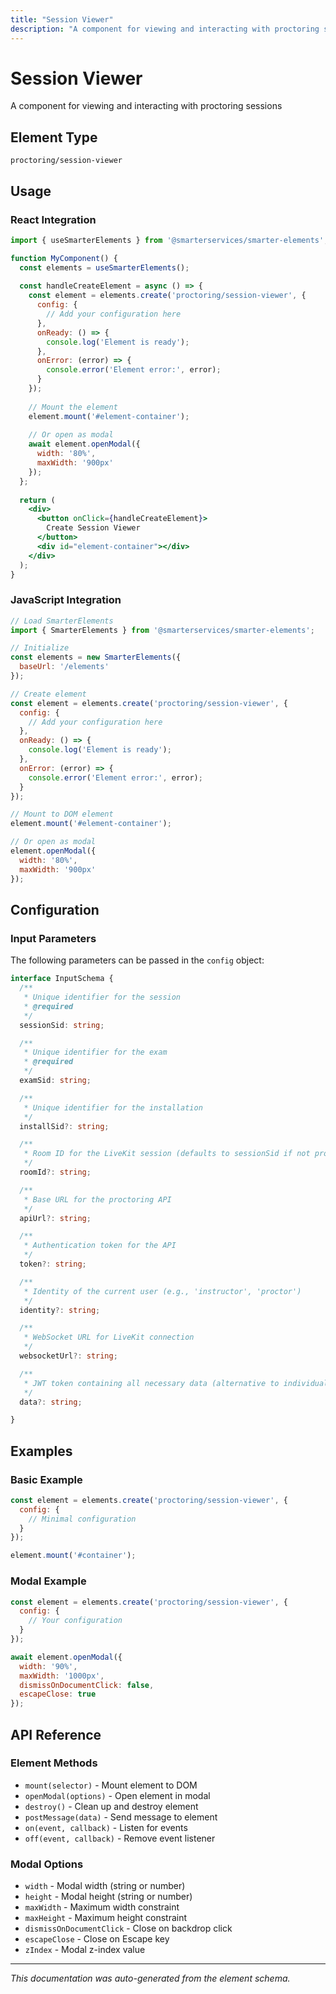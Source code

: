 ```yaml
---
title: "Session Viewer"
description: "A component for viewing and interacting with proctoring sessions"
---
```


# Session Viewer

A component for viewing and interacting with proctoring sessions

## Element Type

`proctoring/session-viewer`

## Usage

### React Integration

```jsx
import { useSmarterElements } from '@smarterservices/smarter-elements';

function MyComponent() {
  const elements = useSmarterElements();
  
  const handleCreateElement = async () => {
    const element = elements.create('proctoring/session-viewer', {
      config: {
        // Add your configuration here
      },
      onReady: () => {
        console.log('Element is ready');
      },
      onError: (error) => {
        console.error('Element error:', error);
      }
    });
    
    // Mount the element
    element.mount('#element-container');
    
    // Or open as modal
    await element.openModal({
      width: '80%',
      maxWidth: '900px'
    });
  };
  
  return (
    <div>
      <button onClick={handleCreateElement}>
        Create Session Viewer
      </button>
      <div id="element-container"></div>
    </div>
  );
}
```

### JavaScript Integration

```javascript
// Load SmarterElements
import { SmarterElements } from '@smarterservices/smarter-elements';

// Initialize
const elements = new SmarterElements({
  baseUrl: '/elements'
});

// Create element
const element = elements.create('proctoring/session-viewer', {
  config: {
    // Add your configuration here
  },
  onReady: () => {
    console.log('Element is ready');
  },
  onError: (error) => {
    console.error('Element error:', error);
  }
});

// Mount to DOM element
element.mount('#element-container');

// Or open as modal
element.openModal({
  width: '80%',
  maxWidth: '900px'
});
```

## Configuration


### Input Parameters

The following parameters can be passed in the `config` object:

```typescript
interface InputSchema {
  /**
   * Unique identifier for the session
   * @required
   */
  sessionSid: string;

  /**
   * Unique identifier for the exam
   * @required
   */
  examSid: string;

  /**
   * Unique identifier for the installation
   */
  installSid?: string;

  /**
   * Room ID for the LiveKit session (defaults to sessionSid if not provided)
   */
  roomId?: string;

  /**
   * Base URL for the proctoring API
   */
  apiUrl?: string;

  /**
   * Authentication token for the API
   */
  token?: string;

  /**
   * Identity of the current user (e.g., 'instructor', 'proctor')
   */
  identity?: string;

  /**
   * WebSocket URL for LiveKit connection
   */
  websocketUrl?: string;

  /**
   * JWT token containing all necessary data (alternative to individual props)
   */
  data?: string;

}
```






## Examples

### Basic Example

```javascript
const element = elements.create('proctoring/session-viewer', {
  config: {
    // Minimal configuration
  }
});

element.mount('#container');
```

### Modal Example

```javascript
const element = elements.create('proctoring/session-viewer', {
  config: {
    // Your configuration
  }
});

await element.openModal({
  width: '90%',
  maxWidth: '1000px',
  dismissOnDocumentClick: false,
  escapeClose: true
});
```

## API Reference

### Element Methods

- `mount(selector)` - Mount element to DOM
- `openModal(options)` - Open element in modal
- `destroy()` - Clean up and destroy element
- `postMessage(data)` - Send message to element
- `on(event, callback)` - Listen for events
- `off(event, callback)` - Remove event listener

### Modal Options

- `width` - Modal width (string or number)
- `height` - Modal height (string or number)
- `maxWidth` - Maximum width constraint
- `maxHeight` - Maximum height constraint
- `dismissOnDocumentClick` - Close on backdrop click
- `escapeClose` - Close on Escape key
- `zIndex` - Modal z-index value

---

*This documentation was auto-generated from the element schema.*
